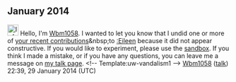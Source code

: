 <article id="41783513" title=User talk:Lapiubellae>
	<talkpage id="41783513" title="User talk:Lapiubellae">

== January 2014 ==
[[File:Information.svg|25px|alt=Information icon]] Hello, I'm [[User:Wbm1058|Wbm1058]]. I wanted to let you know that I undid one or more of [[Special:Contributions/Lapiubellae|your recent contributions]]&amp;nbsp;to [[:Eileen]] because it did not appear constructive. If you would like to experiment, please use the [[WP:sandbox|sandbox]]. If you think I made a mistake, or if you have any questions, you can leave me a message on [[User_talk:Wbm1058|my talk page]]. &lt;!-- Template:uw-vandalism1 --&gt;  [[User:Wbm1058|Wbm1058]] ([[User talk:Wbm1058|talk]]) 22:39, 29 January 2014 (UTC)
	</talkpage>
</article>